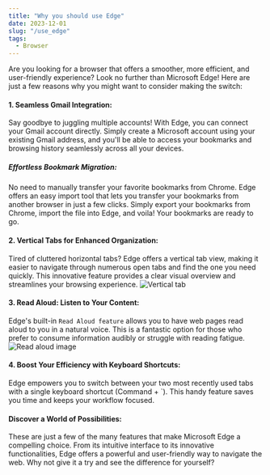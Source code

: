```yaml
---
title: "Why you should use Edge"
date: 2023-12-01
slug: "/use_edge"
tags:
  - Browser
---
```


Are you looking for a browser that offers a smoother, more efficient, and user-friendly experience? Look no further than Microsoft Edge! Here are just a few reasons why you might want to consider making the switch:

#### 1. Seamless Gmail Integration:

Say goodbye to juggling multiple accounts! With Edge, you can connect your Gmail account directly. Simply create a Microsoft account using your existing Gmail address, and you'll be able to access your bookmarks and browsing history seamlessly across all your devices.

##### Effortless Bookmark Migration:

No need to manually transfer your favorite bookmarks from Chrome. Edge offers an easy import tool that lets you transfer your bookmarks from another browser in just a few clicks. Simply export your bookmarks from Chrome, import the file into Edge, and voila! Your bookmarks are ready to go.

#### 2. Vertical Tabs for Enhanced Organization:

Tired of cluttered horizontal tabs? Edge offers a vertical tab view, making it easier to navigate through numerous open tabs and find the one you need quickly. This innovative feature provides a clear visual overview and streamlines your browsing experience.
![Vertical tab](./vertical-tab.png)

#### 3. Read Aloud: Listen to Your Content:

Edge's built-in `Read Aloud feature` allows you to have web pages read aloud to you in a natural voice. This is a fantastic option for those who prefer to consume information audibly or struggle with reading fatigue.
![Read aloud image](./readaloud.png)

#### 4. Boost Your Efficiency with Keyboard Shortcuts:

Edge empowers you to switch between your two most recently used tabs with a single keyboard shortcut (Command + `). This handy feature saves you time and keeps your workflow focused.

#### Discover a World of Possibilities:

These are just a few of the many features that make Microsoft Edge a compelling choice. From its intuitive interface to its innovative functionalities, Edge offers a powerful and user-friendly way to navigate the web. Why not give it a try and see the difference for yourself?
